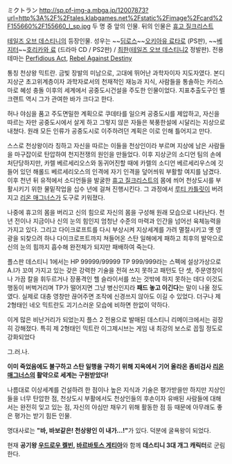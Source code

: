 ミクトラン
http://sp.pf-img-a.mbga.jp/12007873?url=http%3A%2F%2Ftales.klabgames.net%2Fstatic%2Fimage%2Fcard%2F155660%2F155660_l_sp.jpg
두 명 중 앞의 인물. 뒤의 인물은 [[휴고 질크리스트]]

[[테일즈 오브 데스티니]]의 등장인물. 성우는 ~~[[딤로스]]~~[[오키아유 료타로]] (PS판),
~~[[베지터]]~~[[호리카와 료]] (드라마 CD / PS2판) / [[최한]]([[테일즈 오브 데스티니2]] 정발판). 전용테마는 [http://www.youtube.com/watch?v=vQGlOHA8fzk Perfidious Act], [http://www.youtube.com/watch?v=meVv-ciVTO4 Rebel Against Destiny]

통칭 천상왕 믹트란. 금빛 장발의 미남으로, 고대에 뛰어난 과학자이자 지도자였다. 본디 지상군 초고위계층이자 과학자로서의 천재적인 재능과 지식, 사람들을 통솔하는 카리스마로 혜성 충돌 이후의 세계에서 공중도시건설을 주도한 인물이었다. 지표추출도구인 벨크랜트 역시 그가 관여한 바가 크다고 한다.

허나 야심을 품고 주도면밀한 계획으로 쿠데타를 일으켜 공중도시를 제압하고, 자신을 따르는 자만 공중도시에서 살게 하고 그렇지 않은 자들은 북풍한설에 시달리는 지상으로 내쳤다. 원래 모든 인류가 공중도시로 이주하려던 계획은 이로 인해 틀어지고 만다.

스스로 천상왕이라 칭하고 자신을 따르는 이들을 천상인이라 부르며 지상에 남은 사람들을 마구잡이로 탄압하여 천지전쟁의 원인을 만들었다. 이후 지상군의 소디언 팀의 손에 처단당하지만, 카렐 베르세리오스와 동귀어진할 때에 카렐의 소디언 베르세리우스에 깃들어 있던 해롤드 베르세리오스의 인격에 자기 인격을 덮어씌워 부활할 여지를 남겼다. 이후 천년 뒤 유적에서 소디언들을 발굴한 [[휴고 질크리스트]]의 몸에 씌어 천상도시를 부활시키기 위한 물밑작업을 십수 년에 걸쳐 진행시킨다. 그 과정에서 [[루티 카틀릿]]이 버려지고 [[리온 매그너스]]가 도구로 키워졌다.

나중에 휴고의 몸을 버리고 신의 힘으로 자신의 몸을 구성해 원래 모습으로 나타난다. 천년 전이나 지금이나 신의 눈의 힘인지 엄청난 수준의 마력과 인간을 넘어선 육체능력을 가지고 있다. 그리고 다이크로프트를 다시 부상시켜 지상세계를 가려 멸절시키고 옛 영광을 되찾으려 하나 다이크로프트까지 쳐들어온 스탄 일해에게 패하고 최후의 발악으로 신의 눈의 힘까지 흡수해 완전체가 되지만 패배하여 죽는다.

플스판 데스티니 1에서는 HP 99999/99999 TP 999/999라는 스펙에 설상가상으로 A.I가 꼬여 가지고 있는 갖은 강력한 기술을 전혀 쓰지 못하고 패턴도 단 셋, 주문영창이나 가끔 칼을 휘두르거나 장풍격인 헬 슬라이서를 쏘는 것밖에 하지 못하는 데다 이것도 행동이 버벅거리며 TP가 떨어지면 그냥 병신인지라 '''패드 놓고 이긴다'''는 말이 나올 정도였다. 실제로 대충 영창만 끊어주면 조작에 신경쓰지 않아도 이길 수 있었다. 더구나 제 2형태인 네오 믹트란도 괴기스러운 모습에 비하면 한없이 약하다.

이게 많은 비난거리가 되었는지 플스 2 전용으로 발매된 데스티니 리메이크에서는 굉장히 강해졌다. 특히 제 2형태인 믹트란 이그제시브는 게임 내 최강의 보스로 꼽힐 정도로 강화되었다


그.러.나.

{{{#!html
<object width="425" height="344"><param name="movie" value="http://www.youtube.com/v/2LAE9sQnUFs"></param><param name="wmode" value="transparent"></param><embed src="http://www.youtube.com/v/2LAE9sQnUFs" type="application/x-shockwave-flash" wmode="transparent" width="425" height="344"></embed></object>
}}}
'''이미 죽었음에도 불구하고 스탄 일행을 구하기 위해 지옥에서 기어 올라온 좀비검사 [[리온 매그너스]]의 활약으로 세계는 구원받았다!'''

나름대로 이상세계를 건설하려 한 점이나 높은 지식과 기술은 평가받을만 하지만 지상인들을 너무 탄압한 점, 천상도시 부활에서도 천상인들의 후손이자 유배된 사람들에 대해서는 완전히 잊고 있는 점, 자신의 야심만 채우기 위해 활동한 점 등 때문에 아무래도 좋은 평가는 받기 힘든 인물.

명대사로는 '''"바, 바보같은! 천상왕인 이 내가...!"'''가 있다. 덕분에 굴욕왕이 되었다.

현재 '''공기왕 [[우드로우 켈빈]], [[바르바토스 게티아]]'''와 함께 '''데스티니 3대 개그 캐릭터'''로 군림한다.
